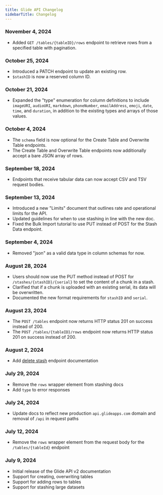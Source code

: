 ```yaml
---
title: Glide API Changelog
sidebarTitle: Changelog
---
```


### November 4, 2024

- Added `GET /tables/{tableID}/rows` endpoint to retrieve rows from a specified table with pagination.

### October 25, 2024

- Introduced a PATCH endpoint to update an existing row.
- `$stashID` is now a reserved column ID.

### October 21, 2024

- Expanded the "type" enumeration for column definitions to include `imageURI`, `audioURI`, `markdown`, `phoneNumber`, `emailAddress`, `emoji`, `date`, `time`, and `duration`, in addition to the existing types and arrays of those values.

### October 4, 2024

- The `schema` field is now optional for the Create Table and Overwrite Table endpoints.
- The Create Table and Overwrite Table endpoints now additionally accept a bare JSON array of rows.

### September 18, 2024

- Endpoints that receive tabular data can now accept CSV and TSV request bodies.

### September 13, 2024

- Introduced a new "Limits" document that outlines rate and operational limits for the API.
- Updated guidelines for when to use stashing in line with the new doc.
- Fixed the Bulk Import tutorial to use PUT instead of POST for the Stash Data endpoint.

### September 4, 2024

- Removed "json" as a valid data type in column schemas for now.

### August 28, 2024

- Users should now use the PUT method instead of POST for `/stashes/{stashID}/{serial}` to set the content of a chunk in a stash.
- Clarified that if a chunk is uploaded with an existing serial, its data will be overwritten.
- Documented the new format requirements for `stashID` and `serial`.

### August 23, 2024

- The `POST /tables` endpoint now returns HTTP status 201 on success instead of 200.
- The `POST /tables/{tableID}/rows` endpoint now returns HTTP status 201 on success instead of 200.

### August 2, 2024

- Add [delete stash](/api-reference/v2/stashing/delete-stash) endpoint documentation

### July 29, 2024

- Remove the `rows` wrapper element from stashing docs
- Add `type` to error responses

### July 24, 2024

- Update docs to reflect new production `api.glideapps.com` domain and removal of `/api` in request paths

### July 12, 2024

- Remove the `rows` wrapper element from the request body for the `/tables/{tableId}` endpoint

### July 9, 2024

- Initial release of the Glide API v2 documentation
- Support for creating, overwriting tables
- Support for adding rows to tables
- Support for stashing large datasets
